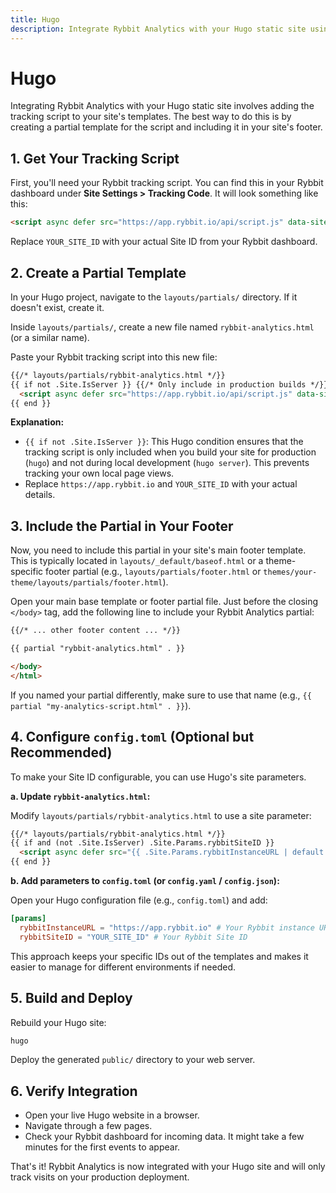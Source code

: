 ```yaml
---
title: Hugo
description: Integrate Rybbit Analytics with your Hugo static site using partial templates
---
```


# Hugo

Integrating Rybbit Analytics with your Hugo static site involves adding the tracking script to your site's templates. The best way to do this is by creating a partial template for the script and including it in your site's footer.

## 1. Get Your Tracking Script

First, you'll need your Rybbit tracking script. You can find this in your Rybbit dashboard under **Site Settings > Tracking Code**. It will look something like this:

```html
<script async defer src="https://app.rybbit.io/api/script.js" data-site-id="YOUR_SITE_ID"></script>
```

Replace `YOUR_SITE_ID` with your actual Site ID from your Rybbit dashboard.

## 2. Create a Partial Template

In your Hugo project, navigate to the `layouts/partials/` directory. If it doesn't exist, create it.

Inside `layouts/partials/`, create a new file named `rybbit-analytics.html` (or a similar name).

Paste your Rybbit tracking script into this new file:

```html
{{/* layouts/partials/rybbit-analytics.html */}}
{{ if not .Site.IsServer }} {{/* Only include in production builds */}}
  <script async defer src="https://app.rybbit.io/api/script.js" data-site-id="YOUR_SITE_ID"></script>
{{ end }}
```

**Explanation:**
- `{{ if not .Site.IsServer }}`: This Hugo condition ensures that the tracking script is only included when you build your site for production (`hugo`) and not during local development (`hugo server`). This prevents tracking your own local page views.
- Replace `https://app.rybbit.io` and `YOUR_SITE_ID` with your actual details.

## 3. Include the Partial in Your Footer

Now, you need to include this partial in your site's main footer template. This is typically located in `layouts/_default/baseof.html` or a theme-specific footer partial (e.g., `layouts/partials/footer.html` or `themes/your-theme/layouts/partials/footer.html`).

Open your main base template or footer partial file. Just before the closing `</body>` tag, add the following line to include your Rybbit Analytics partial:

```html
{{/* ... other footer content ... */}}

{{ partial "rybbit-analytics.html" . }}

</body>
</html>
```

If you named your partial differently, make sure to use that name (e.g., `{{ partial "my-analytics-script.html" . }}`).

## 4. Configure `config.toml` (Optional but Recommended)

To make your Site ID configurable, you can use Hugo's site parameters.

**a. Update `rybbit-analytics.html`:**

Modify `layouts/partials/rybbit-analytics.html` to use a site parameter:

```html
{{/* layouts/partials/rybbit-analytics.html */}}
{{ if and (not .Site.IsServer) .Site.Params.rybbitSiteID }}
  <script async defer src="{{ .Site.Params.rybbitInstanceURL | default "https://app.rybbit.io" }}/api/script.js" data-site-id="{{ .Site.Params.rybbitSiteID }}"></script>
{{ end }}
```

**b. Add parameters to `config.toml` (or `config.yaml` / `config.json`):**

Open your Hugo configuration file (e.g., `config.toml`) and add:

```toml
[params]
  rybbitInstanceURL = "https://app.rybbit.io" # Your Rybbit instance URL
  rybbitSiteID = "YOUR_SITE_ID" # Your Rybbit Site ID
```

This approach keeps your specific IDs out of the templates and makes it easier to manage for different environments if needed.

## 5. Build and Deploy

Rebuild your Hugo site:

```bash
hugo
```

Deploy the generated `public/` directory to your web server.

## 6. Verify Integration

- Open your live Hugo website in a browser.
- Navigate through a few pages.
- Check your Rybbit dashboard for incoming data. It might take a few minutes for the first events to appear.

That's it! Rybbit Analytics is now integrated with your Hugo site and will only track visits on your production deployment.